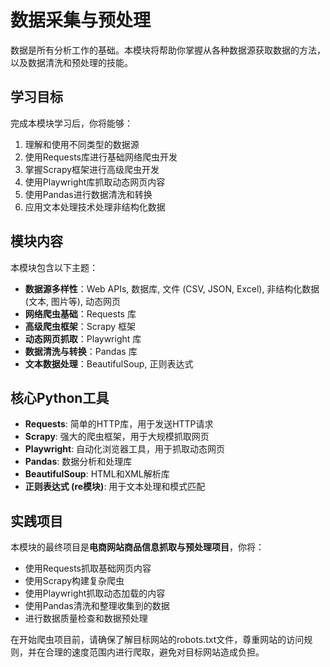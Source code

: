# 数据采集与预处理

数据是所有分析工作的基础。本模块将帮助你掌握从各种数据源获取数据的方法，以及数据清洗和预处理的技能。

## 学习目标

完成本模块学习后，你将能够：

1. 理解和使用不同类型的数据源
2. 使用Requests库进行基础网络爬虫开发
3. 掌握Scrapy框架进行高级爬虫开发
4. 使用Playwright库抓取动态网页内容
5. 使用Pandas进行数据清洗和转换
6. 应用文本处理技术处理非结构化数据

## 模块内容

本模块包含以下主题：

:::{.important}
- **数据源多样性**：Web APIs, 数据库, 文件 (CSV, JSON, Excel), 非结构化数据 (文本, 图片等), 动态网页
- **网络爬虫基础**：Requests 库
- **高级爬虫框架**：Scrapy 框架
- **动态网页抓取**：Playwright 库
- **数据清洗与转换**：Pandas 库
- **文本数据处理**：BeautifulSoup, 正则表达式
:::

## 核心Python工具

- **Requests**: 简单的HTTP库，用于发送HTTP请求
- **Scrapy**: 强大的爬虫框架，用于大规模抓取网页
- **Playwright**: 自动化浏览器工具，用于抓取动态网页
- **Pandas**: 数据分析和处理库
- **BeautifulSoup**: HTML和XML解析库
- **正则表达式 (re模块)**: 用于文本处理和模式匹配

## 实践项目

本模块的最终项目是**电商网站商品信息抓取与预处理项目**，你将：

- 使用Requests抓取基础网页内容
- 使用Scrapy构建复杂爬虫
- 使用Playwright抓取动态加载的内容
- 使用Pandas清洗和整理收集到的数据
- 进行数据质量检查和数据预处理

:::{.tip}
在开始爬虫项目前，请确保了解目标网站的robots.txt文件，尊重网站的访问规则，并在合理的速度范围内进行爬取，避免对目标网站造成负担。
::: 